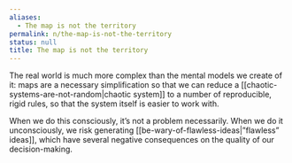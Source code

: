 ```yaml
---
aliases:
  - The map is not the territory
permalink: n/the-map-is-not-the-territory
status: null
title: The map is not the territory
---
```

The real world is much more complex than the mental models we create of it: maps are a necessary simplification so that we can reduce a [[chaotic-systems-are-not-random|chaotic system]] to a number of reproducible, rigid rules, so that the system itself is easier to work with.

When we do this consciously, it’s not a problem necessarily. When we do it unconsciously, we risk generating [[be-wary-of-flawless-ideas|”flawless” ideas]], which have several negative consequences on the quality of our decision-making.
